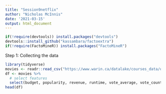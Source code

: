 ```yaml
---
title: "Session9netflix"
author: "Nicholas McInnis"
date: '2021-03-15'
output: html_document
---
```


```r
if(!require(devtools)) install.packages("devtools")
devtools::install_github("kassambara/factoextra")
if(!require(FactoMineR)) install.packages("FactoMineR")
```

Step 1: Collecting the data
```r
library(tidyverse)
movies <- readr::read_csv("https://www.warin.ca/datalake/courses_data/qmibr/session9/movies_metadata.csv")
df <- movies %>%
  # select features
  select(budget, popularity, revenue, runtime, vote_average, vote_count)
head(df)
```




